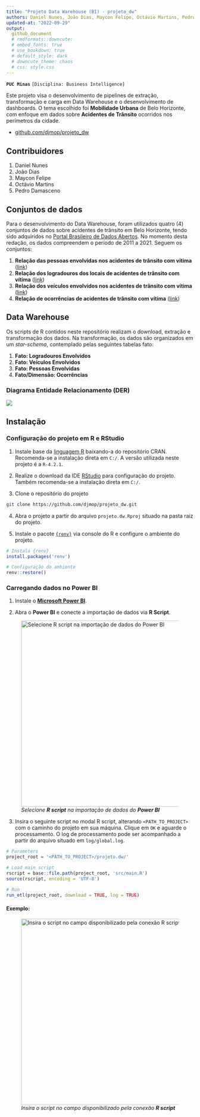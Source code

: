 ```yaml
---
title: "Projeto Data Warehouse (BI) - projeto_dw"
authors: Daniel Nunes, João Dias, Maycon Felipe, Octávio Martins, Pedro Damasceno
updated-at: "2022-09-29"
output:
  github_document
  # rmdformats::downcute:
  # embed_fonts: true
  # use_bookdown: true
  # default_style: dark
  # downcute_theme: chaos
  # css: style.css
---
```


**`PUC Minas`** `[Disciplina: Business Intelligence]`

Este projeto visa o desenvolvimento de pipelines de extração, transformação e carga em Data Warehouse e o desenvolvimento de dashboards. O tema escolhido foi **Mobilidade Urbana** de Belo Horizonte, com enfoque em dados sobre **Acidentes de Trânsito** ocorridos nos perímetros da cidade.

-   [github.com/djmop/projeto_dw](https://github.com/djmop/projeto_dw)

## Contribuidores

1.  Daniel Nunes
2.  João Dias
3.  Maycon Felipe
4.  Octávio Martins
5.  Pedro Damasceno

## Conjuntos de dados

Para o desenvolvimento do Data Warehouse, foram utilizados quatro (4) conjuntos de dados sobre acidentes de trânsito em Belo Horizonte, tendo sido adquiridos no [Portal Brasileiro de Dados Abertos](https://dados.gov.br/). No momento desta redação, os dados compreendem o período de 2011 a 2021. Seguem os conjuntos:

1.  **Relação das pessoas envolvidas nos acidentes de trânsito com vítima** ([link](https://dados.gov.br/dataset/relacao-das-pessoas-envolvidas-nos-acidentes-de-transito-com-vitima))
2.  **Relação dos logradouros dos locais de acidentes de trânsito com vítima** ([link](https://dados.gov.br/dataset/relacao-dos-logradouros-dos-locais-de-acidentes-de-transito-com-vitima))
3.  **Relação dos veículos envolvidos nos acidentes de trânsito com vítima** ([link](https://dados.gov.br/dataset/relacao-dos-veiculos-envolvidos-nos-acidentes-de-transito-com-vitima))
4.  **Relação de ocorrências de acidentes de trânsito com vítima** ([link](https://dados.gov.br/dataset/relacao-de-ocorrencias-de-acidentes-de-transito-com-vitima))

## Data Warehouse

Os scripts de R contidos neste repositório realizam o download, extração e transformação dos dados. Na transformação, os dados são organizados em um *star-schema*, contemplado pelas seguintes tabelas fato:

1.  **Fato: Logradouros Envolvidos**
2.  **Fato: Veículos Envolvidos**
3.  **Fato: Pessoas Envolvidas**
4.  **Fato/Dimensão: Ocorrências**

### Diagrama Entidade Relacionamento (DER)

![](info/images/projeto_der.png)

## Instalação

### Configuração do projeto em R e RStudio

1.  Instale base da [linguagem R](https://cran.r-project.org/bin/windows/base/) baixando-a do repositório CRAN. Recomenda-se a instalação direta em `C:/`. A versão utilizada neste projeto é a `R-4.2.1`.

2.  Realize o download da IDE [RStudio](https://www.rstudio.com/products/rstudio/download/#download) para configuração do projeto. Também recomenda-se a instalação direta em `C:/`.

3.  Clone o repositório do projeto

```bash
git clone https://github.com/djmop/projeto_dw.git
```

4.  Abra o projeto a partir do arquivo `projeto.dw.Rproj` situado na pasta raiz do projeto.

5.  Instale o pacote [`{renv}`](https://rstudio.github.io/renv/articles/renv.html) via console do R e configure o ambiente do projeto.

```r
# Instala {renv}
install.packages('renv')

# Configuração do ambiente
renv::restore()
```

### Carregando dados no Power BI

1.  Instale o [**Microsoft Power BI**](https://powerbi.microsoft.com/pt-br/desktop/).

2.  Abra o **Power BI** e conecte a importação de dados via **R Script**.

![*Selecione **R script** na importação de dados do **Power BI***](info/images/conexao_rscript.png){width="500"}

3.  Insira o seguinte script no modal R script, alterando `<PATH_TO_PROJECT>` com o caminho do projeto em sua máquina. Clique em `OK` e aguarde o processamento. O log de processamento pode ser acompanhado a partir do arquivo situado em `log/global.log`.

```r
# Parameters
project_root = '<PATH_TO_PROJECT>/projeto.dw/'

# Load main script
rscript = base::file.path(project_root, 'src/main.R')
source(rscript, encoding = 'UTF-8')

# Run
run_etl(project_root, download = TRUE, log = TRUE)

```

#### Exemplo:

![*Insira o script no campo disponibilizado pela conexão **R script***](info/images/import.png){width="500"}
